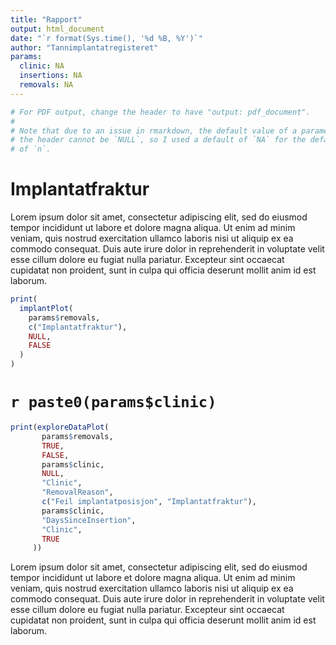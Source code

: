 ```yaml
---
title: "Rapport"
output: html_document
date: "`r format(Sys.time(), '%d %B, %Y')`"
author: "Tannimplantatregisteret"
params:
  clinic: NA
  insertions: NA
  removals: NA
---
```


```r
# For PDF output, change the header to have "output: pdf_document".
#
# Note that due to an issue in rmarkdown, the default value of a parameter in
# the header cannot be `NULL`, so I used a default of `NA` for the default value
# of `n`.
```


# Implantatfraktur

Lorem ipsum dolor sit amet, consectetur adipiscing elit, sed do eiusmod tempor incididunt ut labore et dolore magna aliqua. Ut enim ad minim veniam, quis nostrud exercitation ullamco laboris nisi ut aliquip ex ea commodo consequat. Duis aute irure dolor in reprehenderit in voluptate velit esse cillum dolore eu fugiat nulla pariatur. Excepteur sint occaecat cupidatat non proident, sunt in culpa qui officia deserunt mollit anim id est laborum.

```r
print(
  implantPlot(
    params$removals,
    c("Implantatfraktur"),
    NULL,
    FALSE
  )
)
```

# `r paste0(params$clinic)`

```r
print(exploreDataPlot(
       params$removals,
       TRUE,
       FALSE,
       params$clinic,
       NULL,
       "Clinic",
       "RemovalReason",
       c("Feil implantatposisjon", "Implantatfraktur"),
       params$clinic,
       "DaysSinceInsertion",
       "Clinic",
       TRUE
     ))
```

Lorem ipsum dolor sit amet, consectetur adipiscing elit, sed do eiusmod tempor incididunt ut labore et dolore magna aliqua. Ut enim ad minim veniam, quis nostrud exercitation ullamco laboris nisi ut aliquip ex ea commodo consequat. Duis aute irure dolor in reprehenderit in voluptate velit esse cillum dolore eu fugiat nulla pariatur. Excepteur sint occaecat cupidatat non proident, sunt in culpa qui officia deserunt mollit anim id est laborum.

